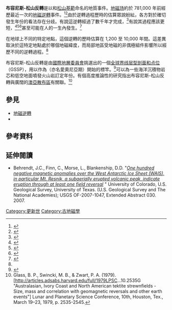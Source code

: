 '''布容尼斯-松山反轉'''是以{{link-en|伯納德·布容尼斯|Bernard Brunhes|伯納德·布容尼斯}}和[[松山基範|松山基範]]命名的地質事件。[[地磁场|地磁场]]約於 781,000 年前經歷最近一次的[[地磁逆轉|地磁逆轉]]事件。<ref>{{cite book|editor2-last= Ogg |editor2-first=James G. |editor3-last= Smith |editor3-first=Alan G. |editor-last=Gradstein|editor-first=Felix M. |title=A Geological Time Scale 2004|url= https://archive.org/details/geologictimescal2004grad |date=2004|publisher=Cambridge University Press|location=Cambridge University Press|isbn=9780521786737|page=[https://archive.org/details/geologictimescal2004grad/page/28 28]|edition=3rd }}</ref><ref>{{cite web|title=Global chronostratigraphical correlation table for the last 2.7 million years|url=http://www.stratigraphy.org/upload/QuaternaryChart1.JPG|publisher=International Commission on Stratigraphy|accessdate=31 March 2014|archive-date=2016-06-10|archive-url=https://web.archive.org/web/20160610223547/http://www.stratigraphy.org/upload/QuaternaryChart1.JPG|dead-url=no}}</ref>由於逆轉過程歷時的估算眾說紛紜，各方對於確切發生年份的看法存在分歧。有說這逆轉經過了數千年才完成，<ref name="slow">{{cite journal|author=Bradford M. Clement|title=Dependence of the duration of geomagnetic polarity reversals on site latitude|date=8 April 2004|journal=Nature|volume=428|pmid=15071591|issue=6983|doi=10.1038/nature02459|pages=637–40|bibcode = 2004Natur.428..637C }}</ref>有說其過程應該更短，<ref name="SN090210">{{cite web|last=Witze|first=Alexandra|title=Geomagnetic field flip-flops in a flash|url=http://www.sciencenews.org/view/generic/id/62947/title/Geomagnetic_field_flip-flops_in_a_flash|publisher=ScienceNews|accessdate=3 September 2010|date=Sep 2, 2010|archive-date=2012-09-27|archive-url=https://web.archive.org/web/20120927145706/http://www.sciencenews.org/view/generic/id/62947/title/Geomagnetic_field_flip-flops_in_a_flash|dead-url=no}}</ref><ref>{{Cite journal |first=R.S. |last=Coe |first2=M. |last2=Prévot |first3=P. |last3=Camps |title=New evidence for extraordinarily rapid change of the geomagnetic field during a reversal |url=http://es.ucsc.edu/~rcoe/eart110c/Coeetal_Steens_Nature95.pdf |journal=Nature |volume=374 |date=20 April 1995 |pages=687 |doi=10.1038/374687a0 |issue=6524 |bibcode=1995Natur.374..687C |deadurl=yes |archiveurl=https://web.archive.org/web/20100731030313/http://es.ucsc.edu/~rcoe/eart110c/Coeetal_Steens_Nature95.pdf |archivedate=31 July 2010 |df= }}</ref><ref>{{Cite journal |last=Bogue |first=S. W. |first2=J. M. G. |last2=Glen |year=2010 |pages=L21308 |title=Very rapid geomagnetic field change recorded by the partial remagnetization of a lava flow |volume=37 |journal=Geophysical Research Letters |doi=10.1029/2010GL044286 |bibcode=2010GeoRL..3721308B}}</ref>甚至可能在人的一生內發生。<ref>{{cite journal
|author=Leonardo Sagnotti
|author2=Giancarlo Scardia
|author3=Biagio Giaccio
|author4=Joseph C. Liddicoat
|author5=Sebastien Nomade
|author6=Paul R. Renne
|author7=Courtney J. Sprain
|title=Extremely rapid directional change during Matuyama-Brunhes geomagnetic polarity reversal
|date=21 July 2014
|journal=Geophys. J. Int.
|volume=199
|issue=2
|doi=10.1093/gji/ggu287
|pages=1110–1124
|bibcode =  2014GeoJI.199.1110S
}}</ref>

在地球上不同的特定地點，這個逆轉的歷時估算在 1,200 至 10,000 年間。這差異取決於這特定地點處於哪個地磁緯度，而局部地區受地磁的非偶極組件影響所以經歷不同的逆轉過程。<ref name="slow" />

布容尼斯-松山反轉是由[[國際地層委員會|國際地層委員會]]挑選出的一個[[全球界线层型剖面和点位|全球界线层型剖面和点位]]（GSSP），用以作為{{link-en|中更新世|Middle Pleistocene|中更新世}}（亦名愛奧尼亞期）開始的標竿。<ref name="GSSP Web">{{cite web|title=Global Boundary Stratotype Section and Point|url=http://www.stratigraphy.org/GSSP/index.html|publisher=International Commission of Stratigraphy|accessdate=31 March 2014|deadurl=yes|archiveurl=https://web.archive.org/web/20121115175854/http://www.stratigraphy.org/GSSP/index.html|archivedate=15 November 2012|df=}}</ref>可以為一些海洋沉積物岩芯和低空地面噴發火山岩訂定年份。有個高度推論性的研究指出布容尼斯-松山反轉與廣闊的[[澳亞散布區|澳亞散布區]]有關聯。<ref>Glass, B. P., Swincki, M. B., & Zwart, P. A. (1979). [http://articles.adsabs.harvard.edu/full/1979LPSC...10.2535G "Australasian, Ivory Coast and North American tektite strewnfields - Size, mass and correlation with geomagnetic reversals and other earth events"] {{Wayback|url=http://articles.adsabs.harvard.edu/full/1979LPSC...10.2535G |date=20181005082101 }} Lunar and Planetary Science Conference, 10th, Houston, Tex., March 19–23, 1979, p. 2535-2545.</ref>

==參見==
*[[地磁逆轉|地磁逆轉]]
*{{link-en|哈拉米略逆轉|Jaramillo reversal|哈拉米略逆轉}}

==參考資料==

<references/>

==延伸閱讀==
*Behrendt, J.C., Finn, C., Morse, L., Blankenship, D.D. "''[http://pubs.usgs.gov/of/2007/1047/ea/of2007-1047ea030.pdf One hundred negative magnetic anomalies over the West Antarctic Ice Sheet (WAIS), in particular Mt. Resnik, a subaerially erupted volcanic peak, indicate eruption through at least one field reversal] {{Wayback|url=http://pubs.usgs.gov/of/2007/1047/ea/of2007-1047ea030.pdf |date=20081011033329 }}''" University of Colorado, U.S. Geological Survey, University of Texas.  (U.S. Geological Survey and The National Academies); USGS OF-2007-1047, Extended Abstract 030.  2007.

[[Category:更新世|Category:更新世]]
[[Category:古地磁學|Category:古地磁學]]